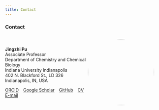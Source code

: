 ```yaml
---
title: Contact
---
```


### Contact ###

:::{.about-flex style="display: flex; align-items: center;"}

<div>
**Jingzhi Pu**  
Associate Professor  
Department of Chemistry and Chemical Biology  
Indiana University Indianapolis  
402 N. Blackford St., LD 326  
Indianapolis, IN, USA

[ORCID](https://orcid.org/0000-0002-3042-335X) &ensp; [Google Scholar](https://scholar.google.com/citations?user=RlYang0AAAAJ&hl=en) &ensp; [GitHub](https://github.com/pujingzhi) &ensp; [CV](./files/JPu-CV.pdf) &ensp; [E-mail](mailto:jpu@iu.edu)
</div>

![](files/jpu_photo.png){width="215px" style="border-radius:50%; margin-right:20px;"}

:::
